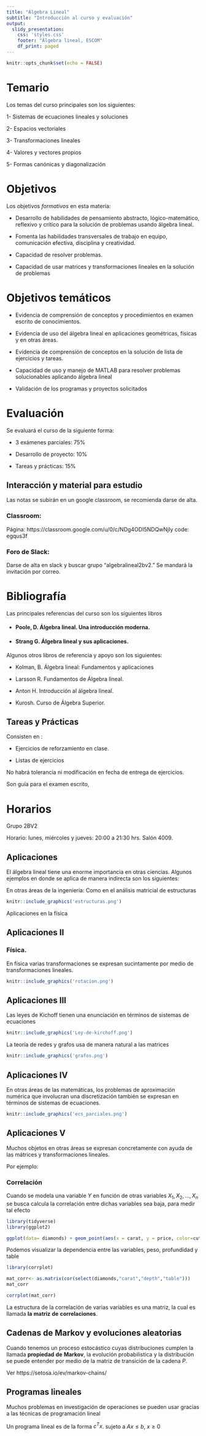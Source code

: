 ```yaml
---
title: "Álgebra Lineal"
subtitle: "Introducción al curso y evaluación"
output: 
  slidy_presentation:
    css: 'styles.css'
    footer: "Álgebra lineal, ESCOM"
    df_print: paged
---
```

  
```r
knitr::opts_chunk$set(echo = FALSE)
```

# Temario

Los temas del curso principales son los siguientes:

1- Sistemas de ecuaciones lineales y soluciones

2- Espacios vectoriales 

3- Transformaciones lineales

4- Valores y vectores propios

5- Formas canónicas y diagonalización

# Objetivos

Los objetivos _formativos_ en esta materia:
  
- Desarrollo de habilidades de pensamiento abstracto, lógico-matemático, reflexivo y crítico para la solución de problemas usando álgebra lineal.

- Fomenta las habilidades transversales de trabajo en equipo, comunicación efectiva, disciplina y creatividad.

- Capacidad de resolver problemas.

- Capacidad de usar matrices y transformaciones lineales en la solución de problemas

# Objetivos temáticos

- Evidencia de comprensión de conceptos y procedimientos en examen escrito de conocimientos.

- Evidencia de uso del álgebra lineal en aplicaciones geométricas, físicas y en otras áreas.

- Evidencia de comprensión de conceptos en la solución de lista de ejercicios y tareas.

- Capacidad de uso y manejo de MATLAB para resolver problemas solucionables aplicando álgebra lineal

- Validación de los programas y proyectos solicitados


# Evaluación 

Se evaluará el curso de la siguiente forma:

- 3 exámenes parciales: 75%

- Desarrollo de proyecto: 10%

- Tareas y prácticas: 15%

## Interacción y material para estudio

Las notas se subirán en un google classroom, se recomienda darse de alta.

### Classroom:
Página: https://classroom.google.com/u/0/c/NDg4ODI5NDQwNjIy code: egqus3f

### Foro de Slack:

Darse de alta en slack y buscar grupo "algebralineal2bv2."
Se mandará la invitación por correo.

# Bibliografía

Las principales referencias del curso son los siguientes libros

* <h4> Poole, D. Álgebra lineal. Una introducción moderna. </h3>

* <h4> Strang G. Álgebra lineal y sus aplicaciones. </h4>

Algunos otros libros de referencia y apoyo son los siguientes:

* Kolman, B. Álgebra lineal: Fundamentos y aplicaciones

* Larsson R. Fundamentos de Álgebra lineal.

* Anton H. Introducción al álgebra lineal.

* Kurosh. Curso de Álgebra Superior.

## Tareas y Prácticas
Consisten en :
  
* Ejercicios de reforzamiento en clase.

* Listas de ejercicios 

No habrá tolerancia ni modificación en fecha de entrega de ejercicios.

Son guía para el examen escrito,

# Horarios

Grupo 2BV2 

Horario: lunes, miércoles y jueves: 20:00 a 21:30 hrs. Salón 4009.


## Aplicaciones

El álgebra lineal tiene una enorme importancia en otras ciencias. Algunos ejemplos en donde se aplica de manera indirecta son los siguientes:

En otras áreas de la ingeniería:
Como en el análisis matricial de estructuras

```r
knitr::include_graphics('estructuras.png')
```

Aplicaciones en la física

## Aplicaciones II
### Física.

En física varias transformaciones se expresan sucintamente por medio de transformaciones lineales.
```r
knitr::include_graphics('rotacion.png')
```


## Aplicaciones III
Las leyes de Kichoff tienen una enunciación en términos de sistemas de ecuaciones
```r
knitr::include_graphics('Ley-de-kirchoff.png')
```
La teoría de redes y grafos usa de manera natural a las matrices 
```r
knitr::include_graphics('grafos.png')
```

## Aplicaciones IV
En otras áreas de las matemáticas, los problemas de aproximación numérica que involucran una discretización también se expresan en términos de sistemas de ecuaciones.
```r
knitr::include_graphics('ecs_parciales.png')
```

## Aplicaciones V

Muchos objetos en otras áreas se expresan concretamente con ayuda de las mátrices y transformaciones lineales.

Por ejemplo:

### Correlación

Cuando se modela una variable $Y$ en función de otras variables $X_1,X_2,\ldots,X_n$ se busca calcula la correlación entre dichas variables sea baja, para medir tal efecto

```r
library(tidyverse)
library(ggplot2)

ggplot(data= diamonds) + geom_point(aes(x = carat, y = price, color=cut))


```

Podemos visualizar la dependencia entre las variables, peso, profundidad y table
```r
library(corrplot)

mat_corr<- as.matrix(cor(select(diamonds,"carat","depth","table")))
mat_corr

corrplot(mat_corr)

```

La estructura de la correlación de varias variables es una matriz, la cual es llamada **la** **matriz** **de** **correlaciones**.

## Cadenas de Markov y evoluciones aleatorias

Cuando tenemos un proceso estocástico cuyas distribuciones cumplen la llamada __propiedad__ __de__ **Markov**, la evolución probabilistica y la distribución se puede entender por medio de la matriz de transición de la cadena $P$.

Ver https://setosa.io/ev/markov-chains/

## Programas lineales

Muchos problemas en investigación de operaciones se pueden usar gracias a las técnicas de programación lineal

Un programa lineal es de la forma $c^{T}x$. sujeto a $Ax\leq b$, $x\geq 0$


